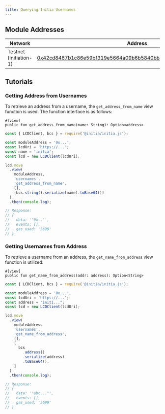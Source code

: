 ```yaml
---
title: Querying Initia Usernames
---
```


## Module Addresses

| Network           | Address |
| ----------------- | ------- |
| Testnet (initiation-1) | [0x42cd8467b1c86e59bf319e5664a09b6b5840bb3fac64f5ce690b5041c530565a](https://scan.testnet.initia.xyz/initiation-1/modules/0x42cd8467b1c86e59bf319e5664a09b6b5840bb3fac64f5ce690b5041c530565a/usernames) |

## Tutorials

### Getting Address from Usernames

To retrieve an address from a username, the `get_address_from_name` view function is used. The function interface is as follows:

```move
#[view]
public fun get_address_from_name(name: String): Option<address>
```

```js InitiaJS
const { LCDClient, bcs } = require('@initia/initia.js');

const moduleAddress = '0x...';
const lcdUri = 'https://...';
const name = 'initia';
const lcd = new LCDClient(lcdUri);

lcd.move
  .view(
    moduleAddress,
    'usernames',
    'get_address_from_name',
    [],
    [bcs.string().serialize(name).toBase64()]
  )
  .then(console.log);

// Response:
// {
//   data: '"0x.."',
//   events: [],
//   gas_used: '5699'
// }
```

### Getting Usernames from Address

To retrieve a username from an address, the `get_name_from_address` view function is utilized:

```move
#[view]
public fun get_name_from_address(addr: address): Option<String>
```

```js InitiaJS
const { LCDClient, bcs } = require('@initia/initia.js');

const moduleAddress = '0x...';
const lcdUri = 'https://...';
const address = "init1...";
const lcd = new LCDClient(lcdUri);

lcd.move
  .view(
    moduleAddress
    'usernames',
    'get_name_from_address',
    [],
    [
      bcs
        .address()
        .serialize(address)
        .toBase64(),
    ]
  )
  .then(console.log);

// Response:
// {
//   data: '"abc..."',
//   events: [],
//   gas_used: '5699'
// }
```